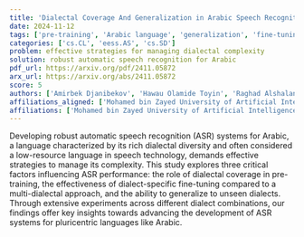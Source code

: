 ```yaml
---
title: 'Dialectal Coverage And Generalization in Arabic Speech Recognition'
date: 2024-11-12
tags: ['pre-training', 'Arabic language', 'generalization', 'fine-tuning', 'pluricentric languages', 'dialectal diversity', 'low-resource language', 'dialectal coverage', 'multi-dialectal approach', 'automatic speech recognition']
categories: ['cs.CL', 'eess.AS', 'cs.SD']
problem: effective strategies for managing dialectal complexity
solution: robust automatic speech recognition for Arabic
pdf_url: https://arxiv.org/pdf/2411.05872
arx_url: https://arxiv.org/abs/2411.05872
score: 5
authors: ['Amirbek Djanibekov', 'Hawau Olamide Toyin', 'Raghad Alshalan', 'Abdullah Alitr', 'Hanan Aldarmaki']
affiliations_aligned: ['Mohamed bin Zayed University of Artificial Intelligence, Abu Dhabi, UAE', 'Mohamed bin Zayed University of Artificial Intelligence, Abu Dhabi, UAE', 'STC, Riyadh, Saudi Arabia', 'STC, Riyadh, Saudi Arabia', 'Mohamed bin Zayed University of Artificial Intelligence, Abu Dhabi, UAE']
affiliations: ['Mohamed bin Zayed University of Artificial Intelligence, Abu Dhabi, UAE', 'STC, Riyadh, Saudi Arabia']
---
```



Developing robust automatic speech recognition (ASR) systems for Arabic, a language characterized by its rich dialectal diversity and often considered a low-resource language in speech technology, demands effective strategies to manage its complexity. This study explores three critical factors influencing ASR performance: the role of dialectal coverage in pre-training, the effectiveness of dialect-specific fine-tuning compared to a multi-dialectal approach, and the ability to generalize to unseen dialects. Through extensive experiments across different dialect combinations, our findings offer key insights towards advancing the development of ASR systems for pluricentric languages like Arabic.